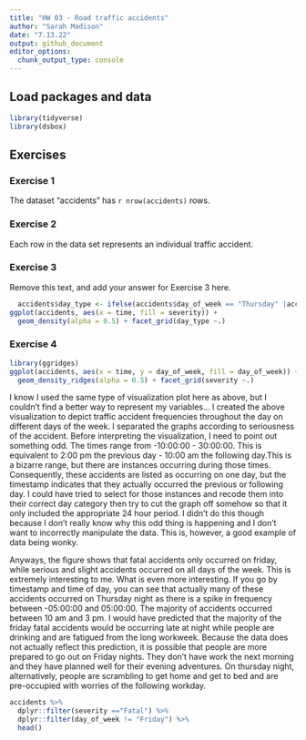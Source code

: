 ---
title: "HW 03 - Road traffic accidents"
author: "Sarah Madison"
date: "7.13.22"
output: github_document
editor_options: 
  chunk_output_type: console
---

## Load packages and data

```{r load-packages, message = FALSE}
library(tidyverse)
library(dsbox)
```

## Exercises

### Exercise 1

The dataset "accidents" has `r nrow(accidents)` rows. 

### Exercise 2

Each row in the data set represents an individual traffic accident. 

### Exercise 3

Remove this text, and add your answer for Exercise 3 here.


```{r recreation of plot, eval = TRUE}
  accidents$day_type <- ifelse(accidents$day_of_week == "Thursday" |accidents$day_of_week == "Wednesday" |accidents$day_of_week == "Tuesday" |accidents$day_of_week == "Monday" |accidents$day_of_week == "Friday", "Weekday", "Weekend")
ggplot(accidents, aes(x = time, fill = severity)) + 
  geom_density(alpha = 0.5) + facet_grid(day_type ~.)
```


### Exercise 4




```{r my own graph, eval = TRUE}
library(ggridges)
ggplot(accidents, aes(x = time, y = day_of_week, fill = day_of_week)) + 
  geom_density_ridges(alpha = 0.5) + facet_grid(severity ~.)
```


I know I used the same type of visualization plot here as above, but I couldn't find a better way to represent my variables...
I created the above visualization to depict traffic accident frequencies throughout the day on different days of the week. I separated the graphs according to seriousness of the accident. Before interpreting the visualization, I need to point out something odd. The times range from -10:00:00 - 30:00:00. This is equivalent to 2:00 pm the previous day - 10:00 am the following day.This is a bizarre range, but there are instances occurring during those times. Consequently, these accidents are listed as occurring on one day, but the timestamp indicates that they actually occurred the previous or following day. I could have tried to select for those instances and recode them into their correct day category then try to cut the graph off somehow so that it only included the appropriate 24 hour period. I didn't do this though because I don't really know why this odd thing is happening and I don't want to incorrectly manipulate the data. This is, however, a good example of data being wonky.

Anyways, the figure shows that fatal accidents only occurred on friday, while serious and slight accidents occurred on all days of the week. This is extremely interesting to me. What is even more interesting. If you go by timestamp and time of day, you can see that actually many of these accidents occurred on Thursday night as there is a spike in frequency between -05:00:00 and 05:00:00. The majority of accidents occurred between 10 am and 3 pm. I would have predicted that the majority of the friday fatal accidents would be occurring late at night while people are drinking and are fatigued from the long workweek. Because the data does not actually reflect this prediction, it is possible that people are more prepared to go out on Friday nights. They don't have work the next morning and they have planned well for their evening adventures. On thursday night, alternatively, people are scrambling to get home and get to bed and are pre-occupied with worries of the following workday. 


```{r double checking only friday}
accidents %>% 
  dplyr::filter(severity =="Fatal") %>% 
  dplyr::filter(day_of_week != "Friday") %>%
  head()
```


